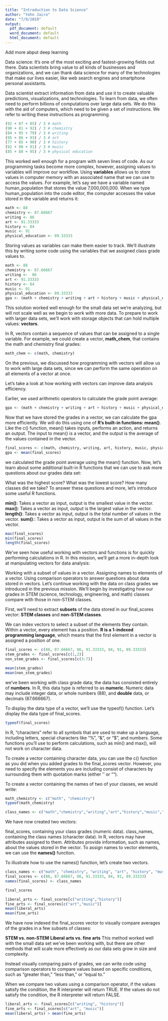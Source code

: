 ```yaml
---
title: "Introduction to Data Science"
author: "Yohn Jairo"
date: "7/9/2019"
output:
  pdf_document: default
  word_document: default
  html_document: default
---
```


Add more abput deep learning

Data science: It's one of the most exciting and fastest-growing fields out there. Data scientists bring value to all kinds of businesses and organizations, and we can thank data science for many of the technologies that make our lives easier, like web search engines and smartphone personal assistants.

Data scientist extract information from data and use it to create valuable predictions, visualizations, and technologies. To learn from data, we often need to perform billions of computations over large data sets. We do this with the aid of computers, which need to be given a set of instructions. We refer to writing these instructions as programming.

```r
(92 + 87 + 85) / 3 # math
(90 + 81 + 92) / 3 # chemistry
(84 + 95 + 79) / 3 # writing
(95 + 86 + 93) / 3 # art
(77 + 85 + 90) / 3 # history
(92 + 90 + 91) / 3 # music
(85 + 88 + 95) / 3 # physical education
```

This worked well enough for a program with seven lines of code. As our programming tasks become more complex, however, assigning values to variables will improve our workflow. Using **variables** allows us to store values in computer memory with an associated name that we can use to access the values. For example, let's say we have a variable named human_population that stores the value 7,000,000,000. When we type human_population into the code editor, the computer accesses the value stored in the variable and returns it:

```r
math <- 88
chemistry <- 87.66667
writing <- 86
art <- 91.33333
history <- 84
music <- 91
physical_education <- 89.33333
```

Storing values as variables can make them easier to track. We'll illustrate this by writing some code using the variables that we assigned class grade values to.

```r
math <- 88 
chemistry <- 87.66667
writing <-  86
art <- 91.33333
history <- 84
music <- 91
physical_education <- 89.33333
gpa <- (math + chemistry + writing + art + history + music + physical_education) / 7
```

This solution worked well enough for the small data set we're analyzing, but will not scale well as we begin to work with more data. To prepare to work with larger data sets, we'll work with storage objects that can hold multiple values: **vectors**.

In R, vectors contain a sequence of values that can be assigned to a single variable. For example, we could create a vector, **math_chem**, that contains the math and chemistry final grades:

```r
math_chem <- c(math, chemistry)
```

On the previous, we discussed how programming with vectors will allow us to work with large data sets, since we can perform the same operation on all elements of a vector at once.

Let's take a look at how working with vectors can improve data analysis efficiency.

Earlier, we used arithmetic operators to calculate the grade point average:

```r
gpa <- (math + chemistry + writing + art + history + music + physical_education) / 7
```

Now that we have stored the grades in a vector, we can calculate the gpa more efficiently. We will do this using one of **R's built-in functions: mean()**. Like the c() function, mean() takes inputs, performs an action, and returns an output. The input to mean() is a vector, and the output is the average of the values contained in the vector.

```r
final_scores <- c(math, chemistry, writing, art, history, music, physical_education)
gpa <- mean(final_scores)
```

we calculated the grade point average using the mean() function. Now, let's learn about some additional built-in R functions that we can use to ask more questions about our grades data set:

What was the highest score?
What was the lowest score?
How many classes did we take?
To answer these questions and more, let's introduce some useful R functions.

**min()**: Takes a vector as input, output is the smallest value in the vector.
**max()**: Takes a vector as input, output is the largest value in the vector.
**length()**: Takes a vector as input, output is the total number of values in the vector.
**sum()**:: Takes a vector as input, output is the sum of all values in the vector.

```r
max(final_scores)
min(final_scores)
length(final_scores)
```

We've seen how useful working with vectors and functions is for quickly performing calculations in R. In this mission, we'll get a more in-depth look at manipulating vectors for data analysis:

Working with a subset of values in a vector.
Assigning names to elements of a vector.
Using comparison operators to answer questions about data stored in vectors.
Let's continue working with the data on class grades we introduced in the previous mission. We'll begin by investigating how our grades in STEM (science, technology, engineering, and math) classes compare with those in non-STEM classes.

First, we'll need to extract **subsets** of the data stored in our final_scores vector: **STEM classes** and **non-STEM classes**.

We can index vectors to select a subset of the elements they contain. Within a vector, every element has a position. **R is a 1-indexed programming language**, which means that the first element in a vector is assigned a position of one.

```r
final_scores <- c(88, 87.66667, 86, 91.33333, 84, 91, 89.33333)
stem_grades <- final_scores[c(1,2)]
non_stem_grades <- final_scores[c(3:7)]

mean(stem_grades)
mean(non_stem_grades)
```

we've been working with class grade data; the data has consisted entirely of **numbers**. In R, this data type is referred to as **numeric**. Numeric data may include integer data, or whole numbers (88), and **double** data, or decimals (87.666667).

To display the data type of a vector, we'll use the typeof() function. Let's display the data type of final_scores.

```r
typeof(final_scores)
```

In R, "characters" refer to all symbols that are used to make up a language, including letters, special characters like "%", "&", or "$", and numbers. Some functions you'll use to perform calculations, such as min() and max(), will not work on character data.

To create a vector containing character data, you can use the c() function as you did when you added grades to the final_scores vector. However, you need to specify the elements you are including consist of characters by surrounding them with quotation marks (either '' or "").

To create a vector containing the names of two of your classes, we would write:

```r
math_chemistry <- c("math", "chemistry")
typeof(math_chemistry)
```

```r
class_names <- c("math","chemistry","writing","art","history","music","physical_education")
```

We have now created two vectors:

final_scores, containing your class grades (numeric data).
class_names, containing the class names (character data).
In R, vectors may have attributes assigned to them. Attributes provide information, such as names, about the values stored in the vector. To assign names to vector elements, we can use the **names()** function.

To illustrate how to use the names() function, let's create two vectors.

```r
class_names <- c("math", "chemistry", "writing", "art", "history", "music", "physical_education")
final_scores <- c(88, 87.66667, 86, 91.33333, 84, 91, 89.33333)
names(final_scores) <- class_names

final_scores
```

```r
liberal_arts <- final_scores[c("writing","history")]
fine_arts <- final_scores[c("art","music")]
mean(liberal_arts)
mean(fine_arts)
```

We have now indexed the final_scores vector to visually compare averages of the grades in a few subsets of classes:

**STEM vs. non-STEM**
**Liberal arts vs. fine arts**
This method worked well with the small data set we've been working with, but there are other methods that will scale more effectively as our data sets grow in size and complexity.

Instead visually comparing pairs of grades, we can write code using comparison operators to compare values based on specific conditions, such as "greater than," "less than," or "equal to."

When we compare two values using a comparison operator, if the values satisfy the condition, the R interpreter will return TRUE. If the values do not satisfy the condition, the R interpreter will return FALSE.

```r
liberal_arts <- final_scores[c("writing", "history")]
fine_arts <- final_scores[c("art", "music")]
mean(liberal_arts) > mean(fine_arts)
```


```r

```



